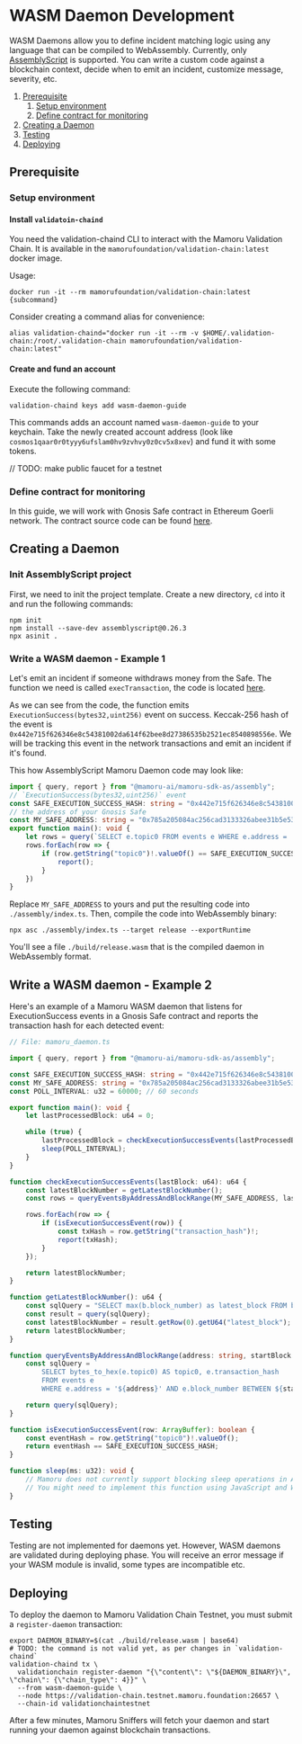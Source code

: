 # WASM Daemon Development

WASM Daemons allow you to define incident matching logic using any language that can be compiled to WebAssembly.
Currently, only [AssemblyScript](https://www.assemblyscript.org/) is supported.
You can write a custom code against a blockchain context, decide when to emit an incident, customize message, severity, etc.

1. [Prerequisite](#prerequisite)
    1. [Setup environment](#setup-environment)
    2. [Define contract for monitoring](#define-contract-for-monitoring)
2. [Creating a Daemon](#creating-a-daemon)
3. [Testing](#testing)
4. [Deploying](#deploying)

## Prerequisite

### Setup environment

#### Install `validatoin-chaind`

You need the validation-chaind CLI to interact with the Mamoru Validation Chain.
It is available in the `mamorufoundation/validation-chain:latest` docker image.

Usage:

```shell
docker run -it --rm mamorufoundation/validation-chain:latest {subcommand}
```

Consider creating a command alias for convenience:

```shell
alias validation-chaind="docker run -it --rm -v $HOME/.validation-chain:/root/.validation-chain mamorufoundation/validation-chain:latest"
```

#### Create and fund an account

Execute the following command:

```shell
validation-chaind keys add wasm-daemon-guide
```

This commands adds an account named `wasm-daemon-guide` to your keychain.
Take the newly created account address (look like `cosmos1qaar0r0tyyy6ufslam0hv9zvhvy0z0cv5x8xev`) and fund it with some tokens.

// TODO: make public faucet for a testnet

### Define contract for monitoring

In this guide, we will work with Gnosis Safe contract in Ethereum Goerli network.
The contract source code can be found [here](https://github.com/safe-global/safe-contracts/tree/main/contracts).

## Creating a Daemon

### Init AssemblyScript project

First, we need to init the project template.
Create a new directory, `cd` into it and run the following commands:
```shell
npm init
npm install --save-dev assemblyscript@0.26.3
npx asinit .
```

### Write a WASM daemon - Example 1

Let's emit an incident if someone withdraws money from the Safe.
The function we need is called `execTransaction`, the code is located [here](https://github.com/safe-global/safe-contracts/blob/96a4e280876c33c53a09b5ef6ee78201a101ff58/contracts/Safe.sol#L119-L146).

As we can see from the code, the function emits `ExecutionSuccess(bytes32,uint256)` event on success.
Keccak-256 hash of the event is `0x442e715f626346e8c54381002da614f62bee8d27386535b2521ec8540898556e`.
We will be tracking this event in the network transactions and emit an incident if it's found.

This how AssemblyScript Mamoru Daemon code may look like:
```typescript
import { query, report } from "@mamoru-ai/mamoru-sdk-as/assembly";
// `ExecutionSuccess(bytes32,uint256)` event
const SAFE_EXECUTION_SUCCESS_HASH: string = "0x442e715f626346e8c54381002da614f62bee8d27386535b2521ec8540898556e";
// the address of your Gnosis Safe
const MY_SAFE_ADDRESS: string = "0x785a205084ac256cad3133326abee31b5e53931a";
export function main(): void {
    let rows = query(`SELECT e.topic0 FROM events e WHERE e.address = '${MY_SAFE_ADDRESS}'`);
    rows.forEach(row => {
        if (row.getString("topic0")!.valueOf() == SAFE_EXECUTION_SUCCESS_HASH) {
            report();
        }
    })
}
```
Replace `MY_SAFE_ADDRESS` to yours and put the resulting code into `./assembly/index.ts`.
Then, compile the code into WebAssembly binary:
```shell
npx asc ./assembly/index.ts --target release --exportRuntime
```
You'll see a file `./build/release.wasm` that is the compiled daemon in WebAssembly format.

## Write a WASM daemon - Example 2
Here's an example of a Mamoru WASM daemon that listens for ExecutionSuccess events in a Gnosis Safe contract and reports the transaction hash for each detected event:

```typescript
// File: mamoru_daemon.ts

import { query, report } from "@mamoru-ai/mamoru-sdk-as/assembly";

const SAFE_EXECUTION_SUCCESS_HASH: string = "0x442e715f626346e8c54381002da614f62bee8d27386535b2521ec8540898556e";
const MY_SAFE_ADDRESS: string = "0x785a205084ac256cad3133326abee31b5e53931a";
const POLL_INTERVAL: u32 = 60000; // 60 seconds

export function main(): void {
    let lastProcessedBlock: u64 = 0;

    while (true) {
        lastProcessedBlock = checkExecutionSuccessEvents(lastProcessedBlock);
        sleep(POLL_INTERVAL);
    }
}

function checkExecutionSuccessEvents(lastBlock: u64): u64 {
    const latestBlockNumber = getLatestBlockNumber();
    const rows = queryEventsByAddressAndBlockRange(MY_SAFE_ADDRESS, lastBlock + 1, latestBlockNumber);

    rows.forEach(row => {
        if (isExecutionSuccessEvent(row)) {
            const txHash = row.getString("transaction_hash")!;
            report(txHash);
        }
    });

    return latestBlockNumber;
}

function getLatestBlockNumber(): u64 {
    const sqlQuery = "SELECT max(b.block_number) as latest_block FROM blocks b";
    const result = query(sqlQuery);
    const latestBlockNumber = result.getRow(0).getU64("latest_block");
    return latestBlockNumber;
}

function queryEventsByAddressAndBlockRange(address: string, startBlock: u64, endBlock: u64): ArrayBuffer {
    const sqlQuery = `
        SELECT bytes_to_hex(e.topic0) AS topic0, e.transaction_hash
        FROM events e
        WHERE e.address = '${address}' AND e.block_number BETWEEN ${startBlock} AND ${endBlock}`;

    return query(sqlQuery);
}

function isExecutionSuccessEvent(row: ArrayBuffer): boolean {
    const eventHash = row.getString("topic0")!.valueOf();
    return eventHash == SAFE_EXECUTION_SUCCESS_HASH;
}

function sleep(ms: u32): void {
    // Mamoru does not currently support blocking sleep operations in AssemblyScript.
    // You might need to implement this function using JavaScript and Web Workers or other non-blocking techniques.
}

```

## Testing

Testing are not implemented for daemons yet.
However, WASM daemons are validated during deploying phase.
You will receive an error message if your WASM module is invalid, some types are incompatible etc.

## Deploying

To deploy the daemon to Mamoru Validation Chain Testnet, you must submit a `register-daemon` transaction:

```shell
export DAEMON_BINARY=$(cat ./build/release.wasm | base64)
# TODO: the command is not valid yet, as per changes in `validation-chaind`
validation-chaind tx \
  validationchain register-daemon "{\"content\": \"${DAEMON_BINARY}\", \"chain\": {\"chain_type\": 4}}" \
  --from wasm-daemon-guide \
  --node https://validation-chain.testnet.mamoru.foundation:26657 \
  --chain-id validationchaintestnet
```

After a few minutes, Mamoru Sniffers will fetch your daemon and start running your daemon against blockchain transactions.